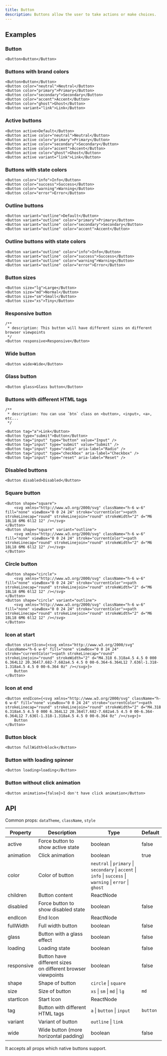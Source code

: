 ```yaml
---
title: Button
description: Buttons allow the user to take actions or make choices.
---
```


## Examples

### Button
```tsx live
<Button>Button</Button>
```

### Buttons with brand colors
```tsx live
<Button>Button</Button>
<Button color="neutral">Neutral</Button>
<Button color="primary">Primary</Button>
<Button color="secondary">Secondary</Button>
<Button color="accent">Accent</Button>
<Button color="ghost">Ghost</Button>
<Button variant="link">Link</Button>
```

### Active buttons
```tsx live
<Button active>Default</Button>
<Button active color="neutral">Neutral</Button>
<Button active color="primary">Primary</Button>
<Button active color="secondary">Secondary</Button>
<Button active color="accent">Accent</Button>
<Button active color="ghost">Ghost</Button>
<Button active variant="link">Link</Button>
```
### Buttons with state colors
```tsx live
<Button color="info">Info</Button>
<Button color="success">Success</Button>
<Button color="warning">Warning</Button>
<Button color="error">Error</Button>
```

### Outline buttons
```tsx live
<Button variant="outline">Default</Button>
<Button variant="outline" color="primary">Primary</Button>
<Button variant="outline" color="secondary">Secondary</Button>
<Button variant="outline" color="accent">Accent</Button>
```


### Outline buttons with state colors
```tsx live
<Button variant="outline" color="info">Info</Button>
<Button variant="outline" color="success">Success</Button>
<Button variant="outline" color="warning">Warning</Button>
<Button variant="outline" color="error">Error</Button>
```


### Button sizes
```tsx live
<Button size="lg">Large</Button>
<Button size="md">Normal</Button>
<Button size="sm">Small</Button>
<Button size="xs">Tiny</Button>
```


### Responsive button
```tsx live
/**
 * description: This button will have different sizes on different browser viewpoints
 */
<Button responsive>Responsive</Button>
```


### Wide button
```tsx live
<Button wide>Wide</Button>
```


### Glass button
```tsx live
<Button glass>Glass button</Button>
```

### Buttons with different HTML tags
```tsx live
/**
 * description: You can use `btn` class on <button>, <input>, <a>, etc...
 */

<Button tag="a">Link</Button>
<Button type="submit">Button</Button>
<Button tag="input" type="button" value="Input" />
<Button tag="input" type="submit" value="Submit" />
<Button tag="input" type="radio" aria-label="Radio" />
<Button tag="input" type="checkbox" aria-label="Checkbox" />
<Button tag="input" type="reset" aria-label="Reset" />
```

### Disabled buttons
```tsx live
<Button disabled>Disabled</Button>
```

### Square button
```tsx live
<Button shape="square">
    <svg xmlns="http://www.w3.org/2000/svg" className="h-6 w-6" fill="none" viewBox="0 0 24 24" stroke="currentColor"><path strokeLinecap="round" strokeLinejoin="round" strokeWidth="2" d="M6 18L18 6M6 6l12 12" /></svg>
</Button>
<Button shape="square" variant="outline">
    <svg xmlns="http://www.w3.org/2000/svg" className="h-6 w-6" fill="none" viewBox="0 0 24 24" stroke="currentColor"><path strokeLinecap="round" strokeLinejoin="round" strokeWidth="2" d="M6 18L18 6M6 6l12 12" /></svg>
</Button>
```

### Circle button
```tsx live
<Button shape="circle">
    <svg xmlns="http://www.w3.org/2000/svg" className="h-6 w-6" fill="none" viewBox="0 0 24 24" stroke="currentColor"><path strokeLinecap="round" strokeLinejoin="round" strokeWidth="2" d="M6 18L18 6M6 6l12 12" /></svg>
</Button>
<Button shape="circle" variant="outline">
    <svg xmlns="http://www.w3.org/2000/svg" className="h-6 w-6" fill="none" viewBox="0 0 24 24" stroke="currentColor"><path strokeLinecap="round" strokeLinejoin="round" strokeWidth="2" d="M6 18L18 6M6 6l12 12" /></svg>
</Button>
```

### Icon at start
```tsx live
<Button startIcon={<svg xmlns="http://www.w3.org/2000/svg" className="h-6 w-6" fill="none" viewBox="0 0 24 24" stroke="currentColor"><path strokeLinecap="round" strokeLinejoin="round" strokeWidth="2" d="M4.318 6.318a4.5 4.5 0 000 6.364L12 20.364l7.682-7.682a4.5 4.5 0 00-6.364-6.364L12 7.636l-1.318-1.318a4.5 4.5 0 00-6.364 0z" /></svg>}>
    Button
</Button>
```
### Icon at end
```tsx live
<Button endIcon={<svg xmlns="http://www.w3.org/2000/svg" className="h-6 w-6" fill="none" viewBox="0 0 24 24" stroke="currentColor"><path strokeLinecap="round" strokeLinejoin="round" strokeWidth="2" d="M4.318 6.318a4.5 4.5 0 000 6.364L12 20.364l7.682-7.682a4.5 4.5 0 00-6.364-6.364L12 7.636l-1.318-1.318a4.5 4.5 0 00-6.364 0z" /></svg>}>
    Button
</Button>
```

### Button block
```tsx live
<Button fullWidth>block</Button>
```

### Button with loading spinner
```tsx live
<Button loading>loading</Button>
```

### Button without click animation
```tsx live
<Button animation={false}>I don't have click animation</Button>
```


## API

Common props: `dataTheme`, `className`, `style`

| Property | Description | Type | Default |
| --- | --- | --- | --- |
| active | 	Force button to show active state | boolean | false |
| animation | Click animation | boolean | true |
| color | Color of button | `neutral` \| `primary` \| `secondary` \| `accent` \| <br/> `info` \| `success` \| `warning` \| `error` \| <br/> `ghost` |  |
| children | Button content | ReactNode |  |
| disabled | Force button to show disabled state | boolean | false |
| endIcon | End Icon | ReactNode |  |
| fullWidth | Full width button | boolean | false |
| glass | Button with a glass effect | boolean | false |
| loading | Loading state | boolean | false |
| responsive | Button have different sizes <br/> on different browser viewpoints | boolean | false |
| shape | Shape of button | `circle` \| `square` |  |
| size | Size of button | `xs` \| `sm` \| `md` \| `lg` | `md` |
| startIcon | Start Icon | ReactNode |  |
| tag | Button with different HTML tags | `a` \| `button`  \| `input` | `button` |
| variant | Variant of button | `outline` \| `link` |  |
| wide | Wide button (more horizontal padding) | boolean | false |

It accepts all props which native buttons support.
